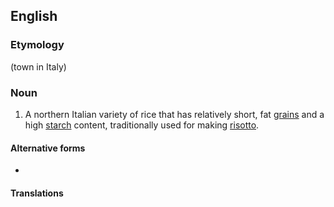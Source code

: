 {{also|Arborio rice}}
==English==
{{wikipedia}}

===Etymology===
{{der|en|it|Arborio}} (town in Italy)

===Noun===
{{en-noun|-}}

# A northern Italian variety of rice that has relatively short, fat [[grain]]s and a high [[starch]] content, traditionally used for making [[risotto]].
#: {{syn|en|arborio}}

====Alternative forms====
* {{alter|en|Arborio rice}}

====Translations====
{{trans-see|variety of short-grained rice|arborio}}